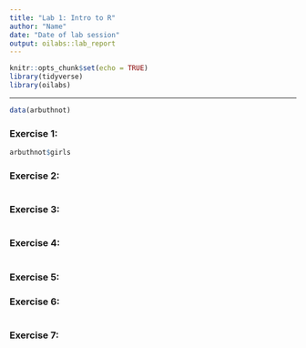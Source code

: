 ```yaml
---
title: "Lab 1: Intro to R"
author: "Name"
date: "Date of lab session"
output: oilabs::lab_report
---
```


```r
knitr::opts_chunk$set(echo = TRUE)
library(tidyverse)
library(oilabs)
```

* * *

```r
data(arbuthnot)
```


### Exercise 1: 

```r
arbuthnot$girls
```


### Exercise 2:

```r

```


### Exercise 3:

```r

```


### Exercise 4:

```r

```


### Exercise 5:



### Exercise 6:

```r

```


### Exercise 7:

```r

```

